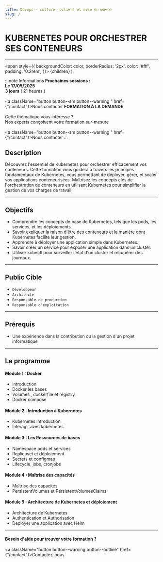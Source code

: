 ```yaml
---
title: Devops – culture, piliers et mise en œuvre
slug: /
---
```





#  KUBERNETES POUR ORCHESTRER SES CONTENEURS

------------





  <span
    style={{
      backgroundColor: color,
      borderRadius: '2px',
      color: '#fff',
      padding: '0.2rem',
    }}>
    {children}
  </span>
);

:::note  Informations
<Tabs>
  <TabItem value="standard" label="STANDARD" default>
      <b> Prochaines sessions :</b><br/>
      <b> <CalendarMonthIcon viewBox="0 -14 36 36"/> Le 17/05/2025</b><br/>
      <b> <AccessTimeIcon viewBox="0 -14 36 36"/> 3 jours</b> ( 21 heures ) <br/><br/>
      <a className="button button--sm  button--warning " href={"/contact"}>Nous contacter</a>
  </TabItem>
  <TabItem value="sur-mesure" label="SUR-MESURE">
    <b>FORMATION À LA DEMANDE</b> <br/><br/>
      Cette thématique vous intéresse ?<br/>
      Nos experts conçoivent votre formation sur-mesure<br/><br/>
      <a className="button button--sm  button--warning " href={"/contact"}>Nous contacter</a>
  </TabItem>
</Tabs>
:::

## Description

Découvrez l'essentiel de Kubernetes pour orchestrer efficacement vos conteneurs.
Cette formation vous guidera à travers les principes fondamentaux de Kubernetes, vous permettant de déployer, gérer, et scaler vos applications conteneurisées. Maîtrisez les concepts clés de l'orchestration de conteneurs en utilisant Kubernetes pour simplifier la gestion de vos charges de travail.


----------

## Objectifs

+ Comprendre les concepts de base de Kubernetes, tels que les pods, les services, et les déploiements.
+ Savoir expliquer la raison d'être des conteneurs et la manière dont Kubernetes facilite leur gestion.
+ Apprendre à déployer une application simple dans Kubernetes.
+ Savoir créer un service pour exposer une application dans un cluster.
+ Utiliser kubectl pour surveiller l'état d'un cluster et récupérer des journaux.

----------

## Public Cible

+ `Développeur`
+ `Architecte`
+ `Responsable de production`
+ `Responsable d'exploitation`

----------

## Prérequis

+ Une expérience dans la contribution ou la gestion d'un projet informatique

----------

## Le programme

#### Module 1 : Docker

+ Introduction
+ Docker les bases
+ Volumes , dockerfile et registry
+ Docker compose

#### Module 2 :  Introduction à Kubernetes

+ Kubernetes introduction
+ Interagir avec kubernetes

#### Module 3 : Les Ressources de bases

- Namespace pods et services
- Replicaset et déploiement
- Secrets et configmap
- Lifecycle, jobs, cronjobs

#### Module 4 : Maîtrise des capacités

+ Maîtrise des capacités
+ PersistentVolumes et PersistentVolumesClaims

#### Module 5 : Architecture de Kubernetes et déploiement

+ Architecture de Kubernetes
+ Authentication et Authorisation
+ Deployer une application avec Helm


----------

#### Besoin d'aide pour trouver votre formation ?

<a className="button button--warning button--outline" href={"/contact"}>Contactez-nous </a>